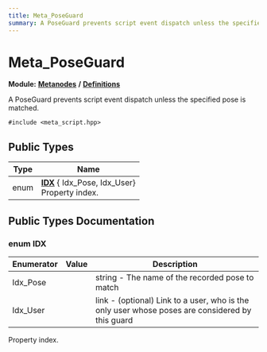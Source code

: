 ```yaml
---
title: Meta_PoseGuard
summary: A PoseGuard prevents script event dispatch unless the specified pose is matched. 
---
```


# Meta_PoseGuard

**Module:** **[Metanodes](../../modules/metanodes/index.mdx)** **/** **[Definitions](../../modules/metanodes/definitions.mdx)**

A PoseGuard prevents script event dispatch unless the specified pose is matched. 

`#include <meta_script.hpp>`

## Public Types

| Type           | Name           |
| -------------- | -------------- |
| enum| **[IDX](#enum-idx)** { Idx_Pose, Idx_User}<br />Property index.  |

## Public Types Documentation

### enum IDX

| Enumerator | Value | Description |
| ---------- | ----- | ----------- |
| Idx_Pose | | string - The name of the recorded pose to match   |
| Idx_User | | link - (optional) Link to a user, who is the only user whose poses are considered by this guard   |

Property index. 
